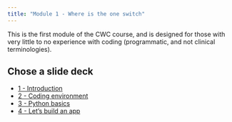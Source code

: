 ```yaml
---
title: "Module 1 - Where is the one switch"
---
```


This is the first module of the CWC course, and is designed for those with very little to no experience with coding (programmatic, and not clinical terminologies).

## Chose a slide deck

<ul>
  <li><a href="slides/1-introduction.html" target="_blank">1 - Introduction</a></li>
  <li><a href="slides/2-coding-environment.html" target="_blank">2 - Coding environment</a></li>
  <li><a href="slides/3-python-basics.html" target="_blank">3 - Python basics</a></li>
  <li><a href="slides/4-lets-build.html" target="_blank">4 - Let's build an app</a></li>
</ul>